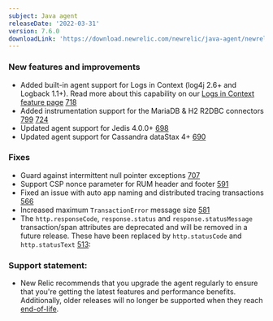 ```yaml
---
subject: Java agent
releaseDate: '2022-03-31'
version: 7.6.0
downloadLink: 'https://download.newrelic.com/newrelic/java-agent/newrelic-agent/7.6.0/'
---
```


### New features and improvements
* Added built-in agent support for Logs in Context (log4j 2.6+ and Logback 1.1+). Read more about this capability on our [Logs in Context feature page](/docs/logs/logs-context/java-configure-logs-context-all/) [718](https://github.com/newrelic/newrelic-java-agent/pull/718)
* Added instrumentation support for the MariaDB & H2 R2DBC connectors [799](https://github.com/newrelic/newrelic-java-agent/pull/799) [724](https://github.com/newrelic/newrelic-java-agent/pull/724)
* Updated agent support for Jedis 4.0.0+ [698](https://github.com/newrelic/newrelic-java-agent/pull/698)
* Updated agent support for Cassandra dataStax 4+ [690](https://github.com/newrelic/newrelic-java-agent/pull/690)

### Fixes
* Guard against intermittent null pointer exceptions [707](https://github.com/newrelic/newrelic-java-agent/pull/707)
* Support CSP nonce parameter for RUM header and footer [591](https://github.com/newrelic/newrelic-java-agent/pull/591)
* Fixed an issue with auto app naming and distributed tracing transactions [566](https://github.com/newrelic/newrelic-java-agent/pull/566)
* Increased maximum `TransactionError` message size [581](https://github.com/newrelic/newrelic-java-agent/issues/581)
* The `http.responseCode`, `response.status` and `response.statusMessage` transaction/span attributes are deprecated and will be removed in a future release. These have been replaced by `http.statusCode` and `http.statusText` [513](https://github.com/newrelic/newrelic-java-agent/pull/513):

### Support statement:
* New Relic recommends that you upgrade the agent regularly to ensure that you're getting the latest features and
  performance benefits. Additionally, older releases will no longer be supported when they reach
  [end-of-life](https://docs.newrelic.com/docs/using-new-relic/cross-product-functions/install-configure/notification-changes-new-relic-saas-features-distributed-software/).
